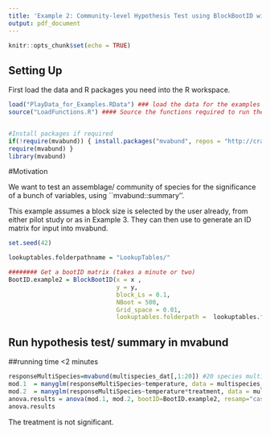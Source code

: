 ```yaml
---
title: 'Example 2: Community-level Hypothesis Test using BlockBootID with mvabund'
output: pdf_document
---
```


```r
knitr::opts_chunk$set(echo = TRUE)

```

## Setting Up

First load the data and R packages you need into the R workspace.



```r
load("PlayData_for_Examples.RData") ### load the data for the examples
source("LoadFunctions.R") #### Source the functions required to run the block bootstrap


#Install packages if required
if(!require(mvabund)) { install.packages("mvabund", repos = "http://cran.us.r-project.org"); 
require(mvabund) }
library(mvabund)


```

#Motivation

We want to test an assemblage/ community of species for the significance of a bunch of variables, using ``mvabund::summary''.


This example assumes a block size is selected by the user already, from either pilot study or as in Example 3. They can then use \textbf{BlockBootID} to generate an ID matrix for input into mvabund.



```r
set.seed(42)

lookuptables.folderpathname = "LookupTables/" 

######## Get a bootID matrix (takes a minute or two)
BootID.example2 = BlockBootID(x = x ,
                              y = y,
                              block_Ls = 0.1,
                              NBoot = 500,
                              Grid_space = 0.01,
                              lookuptables.folderpath =  lookuptables.folderpathname)
```
## Run hypothesis test/ summary in mvabund


##running time <2 minutes


```r
responseMultiSpecies=mvabund(multispecies_dat[,1:20]) #20 species multivariate reponse
mod.1  = manyglm(responseMultiSpecies~temperature, data = multispecies_dat,family="binomial")
mod.2  = manyglm(responseMultiSpecies~temperature*treatment, data = multispecies_dat,family="binomial")
anova.results = anova(mod.1, mod.2, bootID=BootID.example2, resamp="case")
anova.results

```
The treatment is not significant. 

